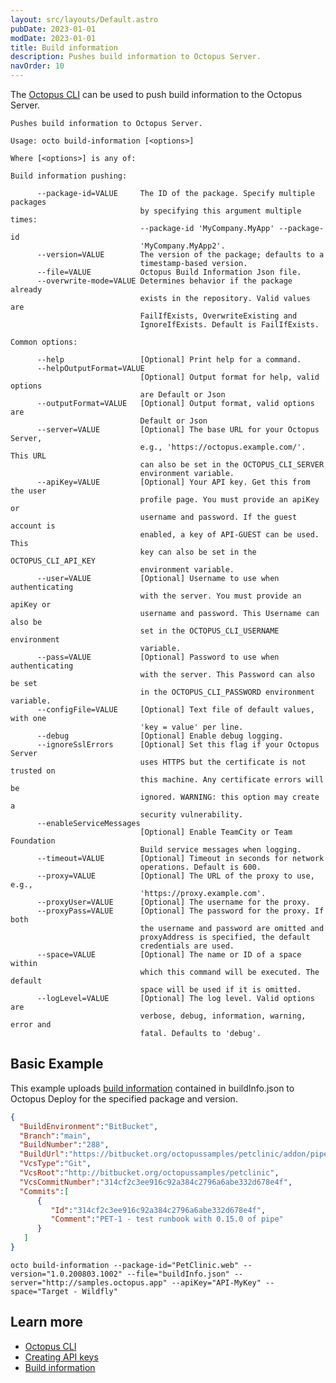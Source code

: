```yaml
---
layout: src/layouts/Default.astro
pubDate: 2023-01-01
modDate: 2023-01-01
title: Build information
description: Pushes build information to Octopus Server.
navOrder: 10
---
```


The [Octopus CLI](/docs/octopus-rest-api/octopus-cli) can be used to push build information to the Octopus Server.

```text
Pushes build information to Octopus Server.

Usage: octo build-information [<options>]

Where [<options>] is any of:

Build information pushing:

      --package-id=VALUE     The ID of the package. Specify multiple packages
                             by specifying this argument multiple times:
                             --package-id 'MyCompany.MyApp' --package-id
                             'MyCompany.MyApp2'.
      --version=VALUE        The version of the package; defaults to a
                             timestamp-based version.
      --file=VALUE           Octopus Build Information Json file.
      --overwrite-mode=VALUE Determines behavior if the package already
                             exists in the repository. Valid values are
                             FailIfExists, OverwriteExisting and
                             IgnoreIfExists. Default is FailIfExists.

Common options:

      --help                 [Optional] Print help for a command.
      --helpOutputFormat=VALUE
                             [Optional] Output format for help, valid options
                             are Default or Json
      --outputFormat=VALUE   [Optional] Output format, valid options are
                             Default or Json
      --server=VALUE         [Optional] The base URL for your Octopus Server,
                             e.g., 'https://octopus.example.com/'. This URL
                             can also be set in the OCTOPUS_CLI_SERVER
                             environment variable.
      --apiKey=VALUE         [Optional] Your API key. Get this from the user
                             profile page. You must provide an apiKey or
                             username and password. If the guest account is
                             enabled, a key of API-GUEST can be used. This
                             key can also be set in the OCTOPUS_CLI_API_KEY
                             environment variable.
      --user=VALUE           [Optional] Username to use when authenticating
                             with the server. You must provide an apiKey or
                             username and password. This Username can also be
                             set in the OCTOPUS_CLI_USERNAME environment
                             variable.
      --pass=VALUE           [Optional] Password to use when authenticating
                             with the server. This Password can also be set
                             in the OCTOPUS_CLI_PASSWORD environment variable.
      --configFile=VALUE     [Optional] Text file of default values, with one
                             'key = value' per line.
      --debug                [Optional] Enable debug logging.
      --ignoreSslErrors      [Optional] Set this flag if your Octopus Server
                             uses HTTPS but the certificate is not trusted on
                             this machine. Any certificate errors will be
                             ignored. WARNING: this option may create a
                             security vulnerability.
      --enableServiceMessages
                             [Optional] Enable TeamCity or Team Foundation
                             Build service messages when logging.
      --timeout=VALUE        [Optional] Timeout in seconds for network
                             operations. Default is 600.
      --proxy=VALUE          [Optional] The URL of the proxy to use, e.g.,
                             'https://proxy.example.com'.
      --proxyUser=VALUE      [Optional] The username for the proxy.
      --proxyPass=VALUE      [Optional] The password for the proxy. If both
                             the username and password are omitted and
                             proxyAddress is specified, the default
                             credentials are used.
      --space=VALUE          [Optional] The name or ID of a space within
                             which this command will be executed. The default
                             space will be used if it is omitted.
      --logLevel=VALUE       [Optional] The log level. Valid options are
                             verbose, debug, information, warning, error and
                             fatal. Defaults to 'debug'.
```

## Basic Example

<SamplesInstance />

This example uploads [build information](/docs/packaging-applications/build-servers/build-information) contained in buildInfo.json to Octopus Deploy for the specified package and version.

```json
{
  "BuildEnvironment":"BitBucket",
  "Branch":"main",
  "BuildNumber":"288",
  "BuildUrl":"https://bitbucket.org/octopussamples/petclinic/addon/pipelines/home#!/results/288",
  "VcsType":"Git",
  "VcsRoot":"http://bitbucket.org/octopussamples/petclinic",
  "VcsCommitNumber":"314cf2c3ee916c92a384c2796a6abe332d678e4f",
  "Commits":[
      {
         "Id":"314cf2c3ee916c92a384c2796a6abe332d678e4f",
         "Comment":"PET-1 - test runbook with 0.15.0 of pipe"
      }
   ]
}
```

```
octo build-information --package-id="PetClinic.web" --version="1.0.200803.1002" --file="buildInfo.json" --server="http://samples.octopus.app" --apiKey="API-MyKey" --space="Target - Wildfly"
```

## Learn more

- [Octopus CLI](/docs/octopus-rest-api/octopus-cli)
- [Creating API keys](/docs/octopus-rest-api/how-to-create-an-api-key)
- [Build information](/docs/packaging-applications/build-servers/build-information)
